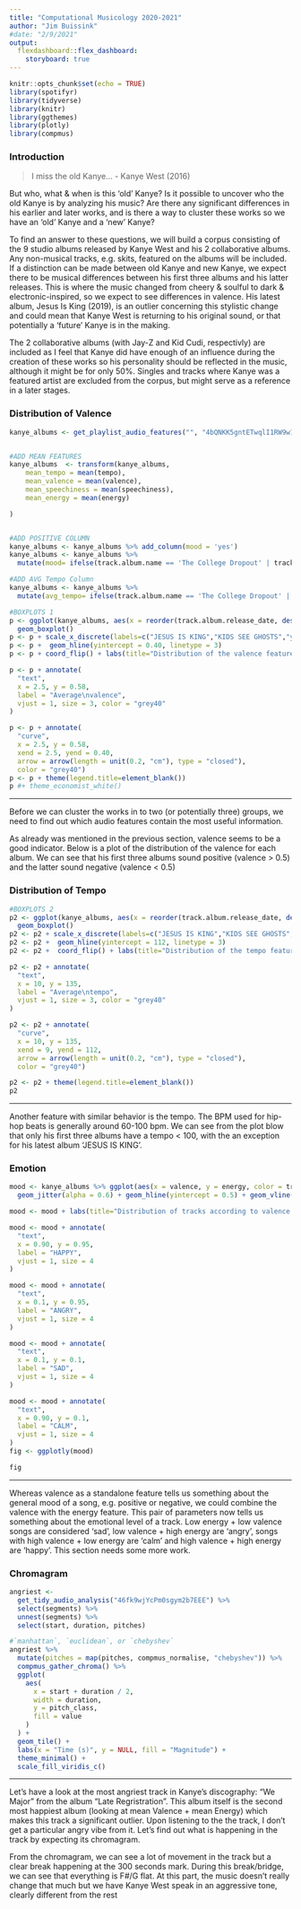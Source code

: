 ```yaml
---
title: "Computational Musicology 2020-2021"
author: "Jim Buissink"
#date: "2/9/2021"
output: 
  flexdashboard::flex_dashboard:
    storyboard: true
---
```


```r
knitr::opts_chunk$set(echo = TRUE)
library(spotifyr)
library(tidyverse)
library(knitr)
library(ggthemes)
library(plotly)
library(compmus)
```

### Introduction

> I miss the old Kanye... 
> - Kanye West (2016)

But who, what & when is this 'old' Kanye? Is it possible to uncover who the old Kanye is by analyzing his music? Are there any significant differences in his earlier and later works, and is there a way to cluster these works so we have an 'old' Kanye and a 'new' Kanye? 

To find an answer to these questions, we will build a corpus consisting of the 9 studio albums released by Kanye West and his 2 collaborative albums. Any non-musical tracks, e.g. skits, featured on the albums will be included. If a distinction can be made between old Kanye and new Kanye, we expect there to be musical differences between his first three albums and his latter releases. This is where the music changed from cheery & soulful to dark & electronic-inspired, so we expect to see differences in valence. His latest album, Jesus Is King (2019), is an outlier concerning this stylistic change and could mean that Kanye West is returning to his original sound, or that potentially a 'future' Kanye is in the making.

The 2 collaborative albums (with Jay-Z and Kid Cudi, respectivly) are included as I feel that Kanye did have enough of an influence during the creation of these works so his personality should be reflected in the music, although it might be for only 50%. Singles and tracks where Kanye was a featured artist are excluded from the corpus, but might serve as a reference in a later stages.

### Distribution of Valence 
```r
kanye_albums <- get_playlist_audio_features("", "4bQNKK5gntETwqlI1RW9w1")


#ADD MEAN FEATURES
kanye_albums  <- transform(kanye_albums,
    mean_tempo = mean(tempo),
    mean_valence = mean(valence),
    mean_speechiness = mean(speechiness),
    mean_energy = mean(energy)

)


#ADD POSITIVE COLUMN
kanye_albums <- kanye_albums %>% add_column(mood = 'yes')
kanye_albums <- kanye_albums %>% 
  mutate(mood= ifelse(track.album.name == 'The College Dropout' | track.album.name == 'Graduation' | track.album.name == 'Late Registration', "Positive", "Negative"))

#ADD AVG Tempo Column
kanye_albums <- kanye_albums %>% 
  mutate(avg_tempo= ifelse(track.album.name == 'The College Dropout' | track.album.name == 'JESUS IS KING' | track.album.name == 'Graduation' | track.album.name == 'Late Registration', "< 100 bpm", "> 100 bpm"))


```

```r

#BOXPLOTS 1
p <- ggplot(kanye_albums, aes(x = reorder(track.album.release_date, desc(track.album.release_date)), y = valence, fill=mood)) + 
  geom_boxplot() 
p <- p + scale_x_discrete(labels=c("JESUS IS KING","KIDS SEE GHOSTS","ye","The Life Of Pablo", "Yeezus", "Watch The Throne", "My Beautiful Dark Twisted Fantasy", "808s & Heartbreak", "Graduation", "Late Registration", "The College Dropout"))
p <- p +  geom_hline(yintercept = 0.40, linetype = 3)
p <- p + coord_flip() + labs(title="Distribution of the valence feature",y="", x = "")

p <- p + annotate(
  "text",
  x = 2.5, y = 0.58,
  label = "Average\nvalence",
  vjust = 1, size = 3, color = "grey40"
)

p <- p + annotate(
  "curve",
  x = 2.5, y = 0.58,
  xend = 2.5, yend = 0.40,
  arrow = arrow(length = unit(0.2, "cm"), type = "closed"),
  color = "grey40")
p <- p + theme(legend.title=element_blank())
p #+ theme_economist_white()
```

***

Before we can cluster the works in to two (or potentially three) groups, we need to find out which audio features contain the most useful information.

As already was mentioned in the previous section, valence seems to be a good indicator. Below is a plot of the distribution of the valence for each album. We can see that his first three albums sound positive (valence > 0.5) and the latter sound negative (valence < 0.5)

### Distribution of Tempo 
```r
#BOXPLOTS 2
p2 <- ggplot(kanye_albums, aes(x = reorder(track.album.release_date, desc(track.album.release_date)), y = tempo, fill=avg_tempo)) + 
  geom_boxplot() 
p2 <- p2 + scale_x_discrete(labels=c("JESUS IS KING","KIDS SEE GHOSTS","ye","The Life Of Pablo", "Yeezus", "Watch The Throne", "My Beautiful Dark Twisted Fantasy", "808s & Heartbreak", "Graduation", "Late Registration", "The College Dropout"))
p2 <- p2 +  geom_hline(yintercept = 112, linetype = 3)
p2 <- p2 +  coord_flip() + labs(title="Distribution of the tempo feature",y="", x = "")

p2 <- p2 + annotate(
  "text",
  x = 10, y = 135,
  label = "Average\ntempo",
  vjust = 1, size = 3, color = "grey40"
)

p2 <- p2 + annotate(
  "curve",
  x = 10, y = 135,
  xend = 9, yend = 112,
  arrow = arrow(length = unit(0.2, "cm"), type = "closed"),
  color = "grey40")

p2 <- p2 + theme(legend.title=element_blank())
p2

```

***

Another feature with similar behavior is the tempo. The BPM used for hip-hop beats is generally around 60-100 bpm. We can see from the plot blow that only his first three albums have a tempo < 100, with the an exception for his latest album 'JESUS IS KING'.


### Emotion

```r
mood <- kanye_albums %>% ggplot(aes(x = valence, y = energy, color = track.album.release_date)) +
  geom_jitter(alpha = 0.6) + geom_hline(yintercept = 0.5) + geom_vline(xintercept = 0.5) 

mood <- mood + labs(title="Distribution of tracks according to valence and energy", colour = "Release date")

mood <- mood + annotate(
  "text",
  x = 0.90, y = 0.95,
  label = "HAPPY",
  vjust = 1, size = 4
)

mood <- mood + annotate(
  "text",
  x = 0.1, y = 0.95,
  label = "ANGRY",
  vjust = 1, size = 4
)

mood <- mood + annotate(
  "text",
  x = 0.1, y = 0.1,
  label = "SAD",
  vjust = 1, size = 4
)

mood <- mood + annotate(
  "text",
  x = 0.90, y = 0.1,
  label = "CALM",
  vjust = 1, size = 4
)
fig <- ggplotly(mood)

fig
```

***

Whereas valence as a standalone feature tells us something about the general mood of a song, e.g. positive or negative, we could combine the valence with the energy feature. This pair of parameters now tells us something about the emotional level of a track. Low energy + low valence songs are considered 'sad', low valence + high energy are 'angry', songs with high valence + low energy are 'calm' and high valence + high energy are 'happy'. This section needs some more work.

### Chromagram

```r
angriest <-
  get_tidy_audio_analysis("46fk9wjYcPm0sgym2b7EEE") %>%
  select(segments) %>%
  unnest(segments) %>%
  select(start, duration, pitches)
```

```r
#`manhattan`, `euclidean`, or `chebyshev`
angriest %>%
  mutate(pitches = map(pitches, compmus_normalise, "chebyshev")) %>%
  compmus_gather_chroma() %>% 
  ggplot(
    aes(
      x = start + duration / 2,
      width = duration,
      y = pitch_class,
      fill = value
    )
  ) +
  geom_tile() +
  labs(x = "Time (s)", y = NULL, fill = "Magnitude") +
  theme_minimal() +
  scale_fill_viridis_c()
```

*** 

Let's have a look at the most angriest track in Kanye's discography: "We Major" from the album "Late Regristration". This album itself is the second most happiest album (looking at mean Valence + mean Energy) which makes this track a significant outlier. Upon listening to the the track, I don't get a particular angry vibe from it. Let's find out what is happening in the track by expecting its chromagram.

From the chromagram, we can see a lot of movement in the track but a clear break happening at the 300 seconds mark. During this break/bridge, we can see that everything is F#/G flat. At this part, the music doesn't really change that much but we have Kanye West speak in an aggressive tone, clearly different from the rest